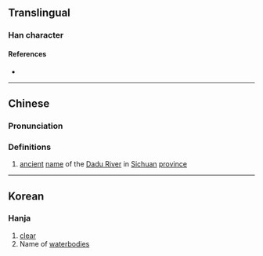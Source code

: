{{character info/new}}
==Translingual==

===Han character===
{{Han char|rn=85|rad=水|as=09|sn=12|four=33150|canj=EJIR|ids=⿰氵哉}}

====References====
* {{Han ref|kx=0635.200|dkj=17797|dj=1043.050|hdz=31666.130|uh=6E3D|ud=28221|bh=D9EE|bd=55790}}

----

==Chinese==
{{zh-forms}}

===Pronunciation===
{{zh-pron
|m=zāi
|c=zoi1
|mc=y
|oc=y
|ma=
|cat=pn
}}

===Definitions===
{{zh-hanzi}}

# [[ancient]] [[name]] of the [[w:Dadu River (Sichuan)|Dadu River]] in [[Sichuan]] [[province]]

----

==Korean==

===Hanja===
{{ko-hanja|hangeul=재|eumhun=|rv=jae|mr=chae|y=cay}}

# [[clear]]
# Name of [[waterbodies]]